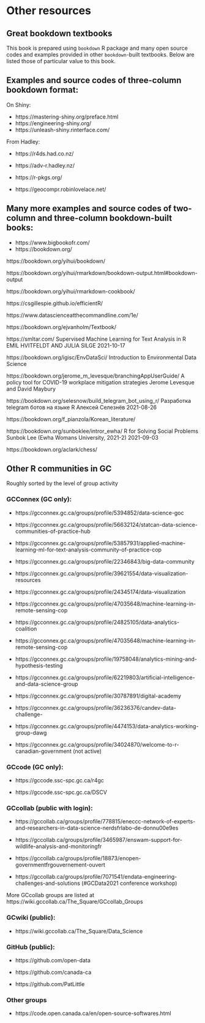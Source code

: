
# Other resources



## Great bookdown textbooks

This book is prepared using `bookdown` R package and 
many 
open source codes and examples provided in other  `bookdown`-built textbooks.
Below are listed those of particular value to this book.

## Examples and source codes of three-column bookdown format:

On Shiny:

- https://mastering-shiny.org/preface.html
- https://engineering-shiny.org/
- https://unleash-shiny.rinterface.com/

From Hadley:

- https://r4ds.had.co.nz/
- https://adv-r.hadley.nz/
- https://r-pkgs.org/

- https://geocompr.robinlovelace.net/

## Many more  examples and source codes of two-column and three-column bookdown-built books:

- https://www.bigbookofr.com/
- https://bookdown.org/





https://bookdown.org/yihui/bookdown/

https://bookdown.org/yihui/rmarkdown/bookdown-output.html#bookdown-output

https://bookdown.org/yihui/rmarkdown-cookbook/

https://csgillespie.github.io/efficientR/

https://www.datascienceatthecommandline.com/1e/



https://bookdown.org/ejvanholm/Textbook/


https://smltar.com/
Supervised Machine Learning for Text Analysis in R
EMIL HVITFELDT AND JULIA SILGE
2021-10-17


https://bookdown.org/igisc/EnvDataSci/
Introduction to Environmental Data Science


https://bookdown.org/jerome_m_levesque/branchingAppUserGuide/
A policy tool for COVID-19 workplace mitigation strategies
Jerome Levesque and David Maybury


https://bookdown.org/selesnow/build_telegram_bot_using_r/
Разработка telegram ботов на языке R
Алексей Селезнёв
2021-08-26


https://bookdown.org/f_pianzola/Korean_literature/


https://bookdown.org/sunboklee/intror_ewha/
R for Solving Social Problems
Sunbok Lee (Ewha Womans University, 2021-2)
2021-09-03


https://bookdown.org/aclark/chess/



<!-- ## #Multi-language support -->
<!-- 🇨🇦 	U+1F1E8 U+1F1E6	 -->

<!-- CA -->
<!-- &#127464 &#127462 -->

<!-- FR -->
<!-- &#127467 &#127479  -->

<!-- EN &#127468 &#127463 -->

<!-- RU -->
<!-- &#127479 &#127482 -->

<!-- UA -->
<!-- &#127482 &#127462 -->



## Other R communities in GC


Roughly sorted by the level of group activity

 

### GCConnex (GC only):

- https://gcconnex.gc.ca/groups/profile/5394852/data-science-goc

- https://gcconnex.gc.ca/groups/profile/56632124/statcan-data-science-communities-of-practice-hub

- https://gcconnex.gc.ca/groups/profile/53857931/applied-machine-learning-ml-for-text-analysis-community-of-practice-cop

- https://gcconnex.gc.ca/groups/profile/22346843/big-data-community

- https://gcconnex.gc.ca/groups/profile/39621554/data-visualization-resources

- https://gcconnex.gc.ca/groups/profile/24345174/data-visualization

- https://gcconnex.gc.ca/groups/profile/47035648/machine-learning-in-remote-sensing-cop

- https://gcconnex.gc.ca/groups/profile/24825105/data-analytics-coalition

- https://gcconnex.gc.ca/groups/profile/47035648/machine-learning-in-remote-sensing-cop

- https://gcconnex.gc.ca/groups/profile/19758048/analytics-mining-and-hypothesis-testing

- https://gcconnex.gc.ca/groups/profile/62219803/artificial-intelligence-and-data-science-group

- https://gcconnex.gc.ca/groups/profile/30787891/digital-academy

- https://gcconnex.gc.ca/groups/profile/36236376/candev-data-challenge-

- https://gcconnex.gc.ca/groups/profile/4474153/data-analytics-working-group-dawg

- https://gcconnex.gc.ca/groups/profile/34024870/welcome-to-r-canadian-government (not active)

 

 

### GCcode (GC only):

- https://gccode.ssc-spc.gc.ca/r4gc

- https://gccode.ssc-spc.gc.ca/DSCV

 

### GCcollab (public with login):

- https://gccollab.ca/groups/profile/778815/eneccc-network-of-experts-and-researchers-in-data-science-nerdsfrlabo-de-donnu00e9es

- https://gccollab.ca/groups/profile/3465987/enswam-support-for-wildlife-analysis-and-monitoringfr

- https://gccollab.ca/groups/profile/18873/enopen-governmentfrgouvernement-ouvert

- https://gccollab.ca/groups/profile/7071541/endata-engineering-challenges-and-solutions (#GCData2021 conference workshop)

 

More GCcollab groups are listed at https://wiki.gccollab.ca/The_Square/GCcollab_Groups

 

### GCwiki (public):

- https://wiki.gccollab.ca/The_Square/Data_Science

 

### GitHub (public):

- https://github.com/open-data

- https://github.com/canada-ca

- https://github.com/PatLittle

 

### Other groups

- https://code.open.canada.ca/en/open-source-softwares.html


<!-- # Open R codes for GC: on GCcode and GitHub -->



